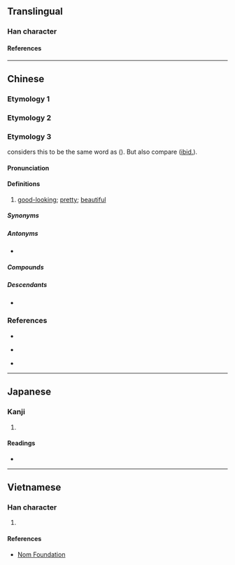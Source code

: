 {{character info/new}}
==Translingual==

===Han character===
{{Han char|rn=38|rad=女|as=09|sn=12|four=|canj=VKMB|ids=⿰女⿱左月}}

====References====
{{Han ref|kx=0267.200|dkj=06525|dj=0534.190|hdz=21064.100|uh=5AA0}}

----

==Chinese==

===Etymology 1===
{{zh-see|嫷|v}}

===Etymology 2===
{{zh-see|惰|v}}

===Etymology 3===
{{zh-forms|alt=美,水,秀}}

{{w|Jerry Norman (sinologist)|Jerry Norman}} considers this to be the same word as {{zh-l|水|water}} ({{zh-ref|Schuessler, 2007}}). But also compare {{cog|th|สวย||beautiful}} ([[ibid.]]).

====Pronunciation====
{{zh-pron
|mn=súi
|mn-t=sui2
|cat=a
}}

====Definitions====
{{zh-hanzi}}

# {{lb|zh|Min Nan}} [[good-looking]]; [[pretty]]; [[beautiful]]

=====Synonyms=====
{{zh-dial|漂亮}}

=====Antonyms=====
* {{zh-l|䆀|bái}}

=====Compounds=====
{{zh-der|愛媠|媠氣|媠色|媠噹噹|媠茫茫|媠靡}}

=====Descendants=====
* {{desc|en|swee|bor=1}}

===References===
* {{R:twedu|B00708-004}}
* {{qualifier|Min Nan}} {{thcwd|8310}}
* {{qualifier|Min Nan}} {{thcwda|313}}

----

==Japanese==

===Kanji===
{{ja-kanji|grade=|rs=女09}}

# {{defn|lang=ja|sort=女09}}

====Readings====
* {{ja-readings
|goon=だ, な, ら
|kanon=た
|kun=おこた-る, みめよ-い
}}

----

==Vietnamese==

===Han character===
{{vi-readings|rs=女09|hanviet=[[thoã]]}}

# {{defn|lang=vi|sort=女09}}

====References====
* [http://nomfoundation.org/common/nom_details.php?codepoint=5aa0 Nom Foundation]